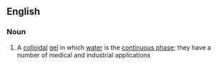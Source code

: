==English==

===Noun===
{{wikipedia}}
{{en-noun}}

# A [[colloidal]] [[gel]] in which [[water]] is the [[continuous phase]]; they have a number of medical and industrial applications